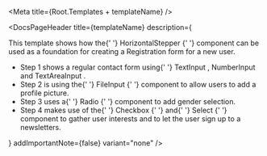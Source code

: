 

<Meta title={Root.Templates + templateName} />

<DocsPageHeader
    title={templateName}
    description={
        <p>
            This template shows how the{' '}
            <LinkTo kind="components-navigation-horizontalstepper" story="base">
                HorizontalStepper
            </LinkTo>{' '}
            component can be used as a foundation for creating a Registration
            form for a new user.
            <ul>
                <li>
                    Step 1 shows a regular contact form using{' '}
                    <LinkTo kind="components-form-textareainput" story="base">
                        TextInput
                    </LinkTo>
                    , <LinkTo kind="components-form-numberinput" story="base">
                        NumberInput
                    </LinkTo> and <LinkTo
                        kind="components-form-numberinput"
                        story="base"
                    >
                        TextAreaInput
                    </LinkTo>.
                </li>
                <li>
                    Step 2 is using the{' '}
                    <LinkTo kind="components-form-fileinput" story="base">
                        FileInput
                    </LinkTo>{' '}
                    component to allow users to add a profile picture.
                </li>
                <li>
                    Step 3 uses a{' '}
                    <LinkTo kind="components-form-radio" story="base">
                        Radio
                    </LinkTo>{' '}
                    component to add gender selection.
                </li>
                <li>
                    Step 4 makes use of the{' '}
                    <LinkTo kind="components-form-checkbox" story="base">
                        Checkbox
                    </LinkTo>{' '}
                    and{' '}
                    <LinkTo kind="components-form-select" story="base">
                        Select
                    </LinkTo>{' '}
                    component to gather user interests and to let the user sign
                    up to a newsletters.
                </li>
            </ul>
        </p>
    }
    addImportantNote={false}
    variant="none"
/>

<Canvas withToolbar>
    <Story name="Registration" story={stories.Base} />
</Canvas>

<!--
"This template shows how the HorizontalStepper component can be used to create a registration form for a new user.
    Step 1 shows a regular contact form using TextInput, NumberInput and TextAreaInput. Step 2 is using the FileInput component to
    show how a user can add a profile picture. Step 3 uses a Radio component to choose the gender. Step 4 uses the Checkbox and Select
    component to gather user interests and to let the user choose whether or not they want to receive newsletters."

{
        <p>
            This template shows how the{' '}
            <LinkTo kind="components-navigation-horizontalstepper" story="base">
                HorizontalStepper
            </LinkTo> component can be used as a foundation for creating a Registration form for a new user.
            <ul>
                <li>
                    Step 1 shows a regular contact form using{' '}
                    <LinkTo kind="components-form-textareainput" story="base">
                        TextInput
                    </LinkTo>, <LinkTo kind="components-form-numberinput" story="base">
                        NumberInput
                    </LinkTo> and <LinkTo kind="components-form-numberinput" story="base">
                        TextAreaInput
                    </LinkTo>.
                </li>
                <li>

                </li>
            component can be used to create a Home Page.
            </ul>
        </p>
    }

-->
